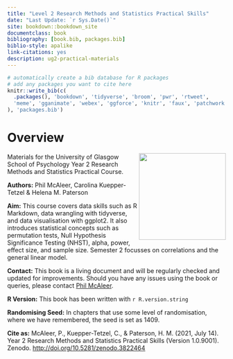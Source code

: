 ```yaml
--- 
title: "Level 2 Research Methods and Statistics Practical Skills"
date: "Last Update: `r Sys.Date()`"
site: bookdown::bookdown_site
documentclass: book
bibliography: [book.bib, packages.bib]
biblio-style: apalike
link-citations: yes
description: ug2-practical-materials
---
```


```r
# automatically create a bib database for R packages
# add any packages you want to cite here
knitr::write_bib(c(
  .packages(), 'bookdown', 'tidyverse', 'broom', 'pwr', 'rtweet',
  'meme', 'gganimate', 'webex', 'ggforce', 'knitr', 'faux', 'patchwork', 'statcheck'
), 'packages.bib')

```

# Overview {-}

<img src="images/L2.png" style="width: 200px; float: right;">

Materials for the University of Glasgow School of Psychology Year 2 Research Methods and Statistics Practical Course. 

**Authors:** Phil McAleer, Carolina Kuepper-Tetzel & Helena M. Paterson

**Aim:** This course covers data skills such as R Markdown, data wrangling with tidyverse, and data visualisation with ggplot2. It also introduces statistical concepts such as permutation tests, Null Hypothesis Significance Testing (NHST), alpha, power, effect size, and sample size. Semester 2 focusses on correlations and the general linear model.

**Contact:** This book is a living document and will be regularly checked and updated for improvements. Should you have any issues using the book or queries, please contact [Phil McAleer](mailto:philip.mcaleer@glasgow.ac.uk).

**R Version:** This book has been written with `r R.version.string`

**Randomising Seed:** In chapters that use some level of randomisation, where we have remembered, the seed is set as 1409.

**Cite as:** McAleer, P., Kuepper-Tetzel, C., & Paterson, H. M. (2021, July 14). Year 2 Research Methods and Statistics Practical Skills (Version 1.0.9001). Zenodo. <a href = "http://doi.org/10.5281/zenodo.3822464" target = "_blank">http://doi.org/10.5281/zenodo.3822464</a>
